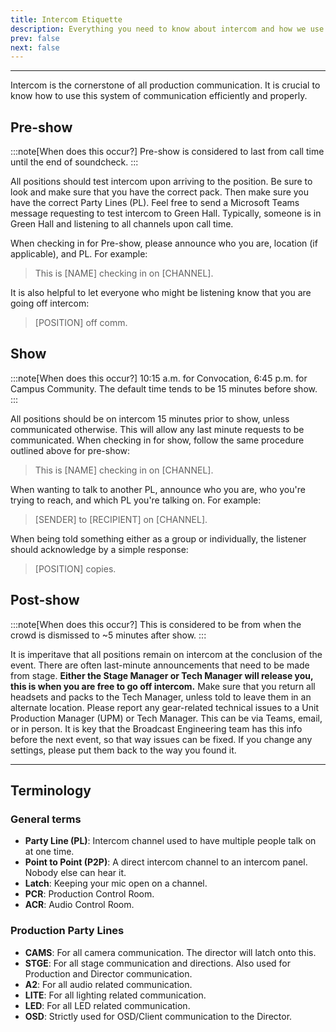 ```yaml
---
title: Intercom Etiquette
description: Everything you need to know about intercom and how we use it.
prev: false
next: false
---
```



---

Intercom is the cornerstone of all production communication. It is crucial to know how to use this system of communication efficiently and properly.

## Pre-show
:::note[When does this occur?]
Pre-show is considered to last from call time until the end of soundcheck.
:::

All positions should test intercom upon arriving to the position. Be sure to look and make sure that you have the correct pack. Then make
sure you have the correct Party Lines (PL). Feel free to send a Microsoft Teams message requesting to test intercom to Green Hall. Typically, someone is in Green Hall and listening to all channels upon call time.

When checking in for Pre-show, please announce who you are, location (if applicable), and PL. For example:
> This is [NAME] checking in on [CHANNEL].

It is also helpful to let everyone who might be listening know that you are going off intercom:
> [POSITION] off comm.

## Show
:::note[When does this occur?]
10:15 a.m. for Convocation, 6:45 p.m. for Campus Community. The default time tends to be 15 minutes before show.
:::

All positions should be on intercom 15 minutes prior to show, unless communicated otherwise. This will allow any last minute requests to be communicated. When checking in for show, follow the same procedure outlined above for pre-show:

> This is [NAME] checking in on [CHANNEL].

When wanting to talk to another PL, announce who you are, who you're trying to reach, and which PL you're talking on.  For example:
> [SENDER] to [RECIPIENT] on [CHANNEL].

When being told something either as a group or individually, the listener should acknowledge by a simple response:

> [POSITION] copies.

## Post-show
:::note[When does this occur?]
This is considered to be from when the crowd is dismissed to ~5 minutes after show.
:::

It is imperitave that all positions remain on intercom at the conclusion of the event. There are often last-minute announcements that need to be made from stage. **Either the Stage Manager or Tech Manager will release you, this is when you are free to go off intercom.** Make sure that you return all headsets and packs to the Tech Manager, unless told to leave them in an alternate location. Please report any gear-related technical issues to a Unit Production Manager (UPM) or Tech Manager. This can be via Teams, email, or in person. It is key that the Broadcast Engineering team has this info before the next event, so that way issues can be fixed. If you change any settings, please put them back to the way you found it.

---

## Terminology
### General terms
- **Party Line (PL)**: Intercom channel used to have multiple people talk on at one time.
- **Point to Point (P2P)**: A direct intercom channel to an intercom panel. Nobody else can hear it.
- **Latch**: Keeping your mic open on a channel.
- **PCR**: Production Control Room.
- **ACR**: Audio Control Room.

### Production Party Lines
- **CAMS**: For all camera communication. The director will latch onto this.
- **STGE**: For all stage communication and directions. Also used for Production and Director communication.
- **A2**: For all audio related communication.
- **LITE**: For all lighting related communication.
- **LED**: For all LED related communication.
- **OSD**: Strictly used for OSD/Client communication to the Director.